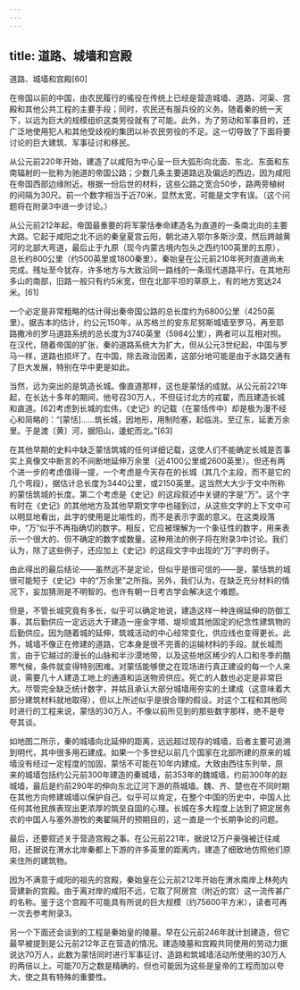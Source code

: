 ```yaml
---
---
---
```

title: 道路、城墙和宫殿
---




道路、城墙和宫殿[60]


在帝国以前的中国，由农民履行的徭役在传统上已经是营造城墙、道路、河渠、宫殿和其他公共工程的主要手段；同时，农民还有服兵役的义务。随着秦的统一天下，以远为巨大的规模组织这类劳役就有了可能。此外，为了劳动和军事目的，还广泛地使用犯人和其他受歧视的集团以补农民劳役的不足。这一切导致了下面将要讨论的巨大建筑、军事征讨和移民。

从公元前220年开始，建造了以咸阳为中心呈一巨大弧形向北面、东北、东面和东南辐射的一批称为驰道的帝国公路；少数几条主要道路远及偏远的西边，因为咸阳在帝国西部边缘附近。根据一份后世的材料，这些公路之宽合50步，路两旁植树的间隔为30尺。前一个数字相当于近70米，显然太宽，可能是文字有误。（这个问题将在附录3中进一步讨论。）

从公元前212年起，帝国最重要的将军蒙恬奉命建造名为直道的一条南北向的主要大路。它起于咸阳之北不远的秦皇夏宫云阳，朝北进入鄂尔多斯沙漠，然后跨越黄河的北部大弯道，最后止于九原（现今内蒙古境内包头之西约100英里的五原），总长约800公里（约500英里或1800秦里）。秦始皇在公元前210年死时直道尚未完成。残址至今犹存，许多地方与大致沿同一路线的一条现代道路平行。在其地形多山的南部，旧路一般只有约5米宽，但在北部平坦的草原上，有的地方宽达24米。[61]

一个必定是非常粗略的估计得出秦帝国公路的总长度约为6800公里（4250英里）。据吉本的估计，约公元150年，从苏格兰的安东尼努斯城墙至罗马，再至耶路撒冷的罗马道路系统的总长度为3740英里（5984公里），两者可以互相对照。在汉代，随着帝国的扩张，秦的道路系统大为扩大，但从公元3世纪起，中国与罗马一样，道路也损坏了。在中国，除去政治因素，这部分地可能是由于水路交通有了巨大发展，特别在华中更是如此。

当然，远为突出的是筑造长城。像直道那样，这也是蒙恬的成就。从公元前221年起，在长达十多年的期间，他号召30万人，不但征讨北方的戎翟，而且建造长城和直道。[62]考虑到长城的宏伟，《史记》的记载（在蒙恬传中）却是极为漫不经心和简略的：“[蒙恬]……筑长城，因地形，用制险塞，起临洮，至辽东，延袤万余里。于是渡〔黄〕河，据阳山，逶蛇而北。”[63]

在其他早期的史料中缺乏蒙恬筑城的任何详细记载，这使人们不能确定长城是否事实上真像文中断言的不间断地延伸万余里（近4100公里或2600英里）。但还有两个进一步的考虑值得一提，一个考虑是今天存在的长城（其几个主段，而不是它的几个弯段），据估计总长度为3440公里，或2150英里。这当然大大少于文中所称的蒙恬筑城的长度。第二个考虑是《史记》的这段叙述中关键的字是“万”。这个字有时在《史记》的其他地方及其他早期文字中也碰到过，从这些文字的上下文中可以明显地看出，此字的使用是比喻性的，而不是表示字面的意义。在这类段落中，“万”似乎不再指确切的数字。相反，它应被理解为一个象征性的数字，用来表示一个很大的、但不确定的数字或数量。这种用法的例子将在附录3中讨论。我们认为，除了这些例子，还应加上《史记》的这段文字中出现的“万”字的例子。

由此得出的最后结论——虽然远不是定论，但似乎是很可信的——是，蒙恬筑的城很可能短于《史记》中的“万余里”之所指。另外，我们认为，在缺乏充分材料的情况下，妄加猜测是不明智的。也许有朝一日考古学会解决这个难题。

但是，不管长城究竟有多长，似乎可以确定地说，建造这样一种连绵延伸的防御工事，其后勤供应一定远远大于建造一座金字塔、堤坝或其他固定的纪念性建筑物的后勤供应。因为随着城的延伸，筑城活动的中心经常变化，供应线也变得更长。此外，城墙不像正在修建的道路，它本身是很不完善的运输材料的手段。就长城而言，由于它越过的漫长的山脉和半沙漠地带，以及这些地区稀少的人口和冬季的酷寒气候，条件就变得特别困难。对蒙恬能够使之在现场进行真正建设的每一个人来说，需要几十人建造工地上的通道和运送物资供应。死亡的人数也必定是非常巨大。尽管完全缺乏统计数字，并姑且承认大部分城墙用夯实的土建成（这意味着大部分建筑材料就地取得），但以上所述似乎是很合理的假设。对这个工程和其他同时进行的工程来说，蒙恬的30万人，不像以前所见到的那些数字那样，绝不是夸夸其谈。

如地图二所示，秦的城墙向北延伸的距离，远远超过现存的城墙，后者主要可追溯到明代，其中很多用石建成。如果一个多世纪以前几个国家在北部所建的原来的城墙没有经过一定程度的加固，蒙恬不可能在10年内建成。大致由西往东列举，原来的城墙包括约公元前300年建造的秦城墙，前353年的魏城墙，约前300年的赵城墙，最后是约前290年的伸向东北辽河下游的燕城墙。魏、齐、楚也在不同时期在其他方向修建城墙以保护自己。似乎可以肯定，在整个中国的历史中，中国人比任何其他民族表现出更浓厚的筑垒自固的心理。长城在多大程度上达到了把定居务农的中国人与塞外游牧的夷翟隔开的预期目的，这一直是一个长期争论的问题。

最后，还要叙述关于营造宫殿之事。在公元前221年，据说12万户豪强被迁往咸阳，还据说在渭水北岸秦都上下游的许多英里的距离内，建造了细致地仿照他们原来住所的建筑物。

因为不满意于咸阳的祖先的宫殿，秦始皇在公元前212年开始在渭水南岸上林苑内营建新的宫殿。由于离对岸的咸阳不远，它取了阿房宫（附近的宫）这一流传甚广的名称。鉴于这个宫殿不可能具有所说的巨大规模（约75600平方米），读者可再一次去参考附录3。

另一个下面还会谈到的工程是秦始皇的陵墓。早在公元前246年就计划建造，但它最早被提到是公元前212年正在营造的情况。建造陵墓和宫殿共同使用的劳动力据说达70万人，此数为蒙恬同时进行军事征讨、造路和筑城墙活动所使用的30万人的两倍以上。可能70万之数是精确的，但也可能因为这些是皇帝的工程而加以夸大，使之具有特殊的重要性。